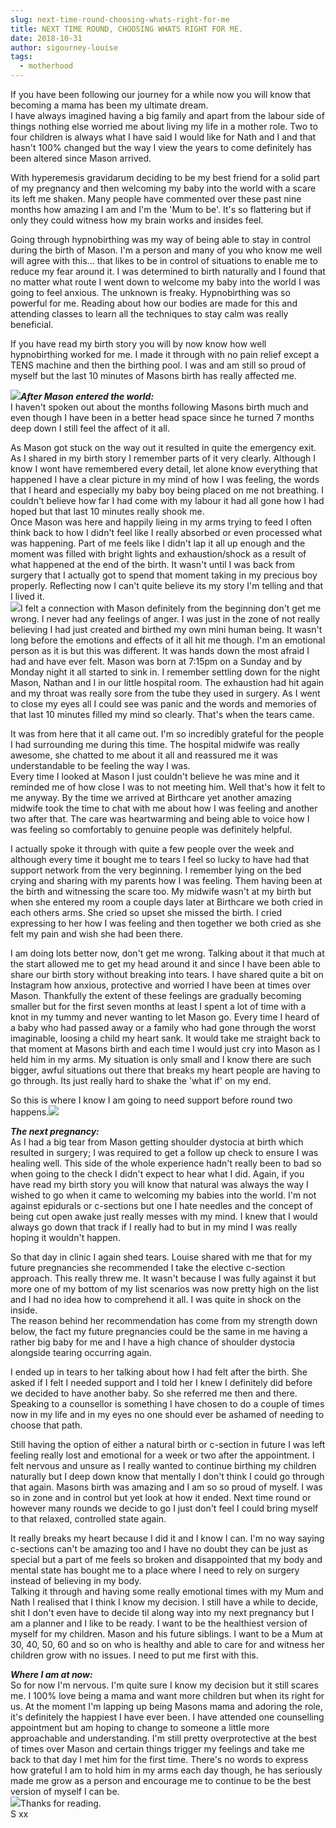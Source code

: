 ```yaml
---
slug: next-time-round-choosing-whats-right-for-me
title: NEXT TIME ROUND, CHOOSING WHATS RIGHT FOR ME.
date: 2018-10-31
author: sigourney-louise
tags:
  - motherhood
---
```

If you have been following our journey for a while now you will know that becoming a mama has been my ultimate dream.\
I have always imagined having a big family and apart from the labour side of things nothing else worried me about living my life in a mother role. Two to four children is always what I have said I would like for Nath and I and that hasn't 100% changed but the way I view the years to come definitely has been altered since Mason arrived.

With hyperemesis gravidarum deciding to be my best friend for a solid part of my pregnancy and then welcoming my baby into the world with a scare its left me shaken. Many people have commented over these past nine months how amazing I am and I'm the 'Mum to be'. It's so flattering but if only they could witness how my brain works and insides feel.

Going through hypnobirthing was my way of being able to stay in control during the birth of Mason. I'm a person and many of you who know me well will agree with this... that likes to be in control of situations to enable me to reduce my fear around it. I was determined to birth naturally and I found that no matter what route I went down to welcome my baby into the world I was going to feel anxious. The unknown is freaky. Hypnobirthing was so powerful for me. Reading about how our bodies are made for this and attending classes to learn all the techniques to stay calm was really beneficial.

If you have read my birth story you will by now know how well hypnobirthing worked for me. I made it through with no pain relief except a TENS machine and then the birthing pool. I was and am still so proud of myself but the last 10 minutes of Masons birth has really affected me.

**![](http://sigourneylouise.nz/wp-content/uploads/2018/10/IMG_7403.jpg)*After Mason entered the world:***\
I haven't spoken out about the months following Masons birth much and even though I have been in a better head space since he turned 7 months deep down I still feel the affect of it all.

As Mason got stuck on the way out it resulted in quite the emergency exit. As I shared in my birth story I remember parts of it very clearly. Although I know I wont have remembered every detail, let alone know everything that happened I have a clear picture in my mind of how I was feeling, the words that I heard and especially my baby boy being placed on me not breathing. I couldn't believe how far I had come with my labour it had all gone how I had hoped but that last 10 minutes really shook me.\
Once Mason was here and happily lieing in my arms trying to feed I often think back to how I didn't feel like I really absorbed or even processed what was happening. Part of me feels like I didn't lap it all up enough and the moment was filled with bright lights and exhaustion/shock as a result of what happened at the end of the birth. It wasn't until I was back from surgery that I actually got to spend that moment taking in my precious boy properly. Reflecting now I can't quite believe its my story I'm telling and that I lived it.\
![](http://sigourneylouise.nz/wp-content/uploads/2018/10/IMG_7413.jpg)I felt a connection with Mason definitely from the beginning don't get me wrong. I never had any feelings of anger. I was just in the zone of not really believing I had just created and birthed my own mini human being. It wasn't long before the emotions and effects of it all hit me though. I'm an emotional person as it is but this was different. It was hands down the most afraid I had and have ever felt. Mason was born at 7:15pm on a Sunday and by Monday night it all started to sink in. I remember settling down for the night Mason, Nathan and I in our little hospital room. The exhaustion had hit again and my throat was really sore from the tube they used in surgery. As I went to close my eyes all I could see was panic and the words and memories of that last 10 minutes filled my mind so clearly. That's when the tears came.

It was from here that it all came out. I'm so incredibly grateful for the people I had surrounding me during this time. The hospital midwife was really awesome, she chatted to me about it all and reassured me it was understandable to be feeling the way I was.\
Every time I looked at Mason I just couldn't believe he was mine and it reminded me of how close I was to not meeting him. Well that's how it felt to me anyway. By the time we arrived at Birthcare yet another amazing midwife took the time to chat with me about how I was feeling and another two after that. The care was heartwarming and being able to voice how I was feeling so comfortably to genuine people was definitely helpful.

I actually spoke it through with quite a few people over the week and although every time it bought me to tears I feel so lucky to have had that support network from the very beginning. I remember lying on the bed crying and sharing with my parents how I was feeling. Them having been at the birth and witnessing the scare too. My midwife wasn't at my birth but when she entered my room a couple days later at Birthcare we both cried in each others arms. She cried so upset she missed the birth. I cried expressing to her how I was feeling and then together we both cried as she felt my pain and wish she had been there.

I am doing lots better now, don't get me wrong. Talking about it that much at the start allowed me to get my head around it and since I have been able to share our birth story without breaking into tears. I have shared quite a bit on Instagram how anxious, protective and worried I have been at times over Mason. Thankfully the extent of these feelings are gradually becoming smaller but for the first seven months at least I spent a lot of time with a knot in my tummy and never wanting to let Mason go. Every time I heard of a baby who had passed away or a family who had gone through the worst imaginable, loosing a child my heart sank. It would take me straight back to that moment at Masons birth and each time I would just cry into Mason as I held him in my arms. My situation is only small and I know there are such bigger, awful situations out there that breaks my heart people are having to go through. Its just really hard to shake the 'what if' on my end.

So this is where I know I am going to need support before round two happens.![](http://sigourneylouise.nz/wp-content/uploads/2018/10/27718682_10156251970783958_1821266316_n.jpg)

***The next pregnancy:***\
As I had a big tear from Mason getting shoulder dystocia at birth which resulted in surgery; I was required to get a follow up check to ensure I was healing well. This side of the whole experience hadn't really been to bad so when going to the check I didn't expect to hear what I did. Again, if you have read my birth story you will know that natural was always the way I wished to go when it came to welcoming my babies into the world. I'm not against epidurals or c-sections but one I hate needles and the concept of being cut open awake just really messes with my mind. I knew that I would always go down that track if I really had to but in my mind I was really hoping it wouldn't happen.

So that day in clinic I again shed tears. Louise shared with me that for my future pregnancies she recommended I take the elective c-section approach. This really threw me. It wasn't because I was fully against it but more one of my bottom of my list scenarios was now pretty high on the list and I had no idea how to comprehend it all. I was quite in shock on the inside.\
The reason behind her recommendation has come from my strength down below, the fact my future pregnancies could be the same in me having a rather big baby for me and I have a high chance of shoulder dystocia alongside tearing occurring again.

I ended up in tears to her talking about how I had felt after the birth. She asked if I felt I needed support and I told her I knew I definitely did before we decided to have another baby. So she referred me then and there.\
Speaking to a counsellor is something I have chosen to do a couple of times now in my life and in my eyes no one should ever be ashamed of needing to choose that path.

Still having the option of either a natural birth or c-section in future I was left feeling really lost and emotional for a week or two after the appointment. I felt nervous and unsure as I really wanted to continue birthing my children naturally but I deep down know that mentally I don't think I could go through that again. Masons birth was amazing and I am so so proud of myself. I was so in zone and in control but yet look at how it ended. Next time round or however many rounds we decide to go I just don't feel I could bring myself to that relaxed, controlled state again.

It really breaks my heart because I did it and I know I can. I'm no way saying c-sections can't be amazing too and I have no doubt they can be just as special but a part of me feels so broken and disappointed that my body and mental state has bought me to a place where I need to rely on surgery instead of believing in my body.\
Talking it through and having some really emotional times with my Mum and Nath I realised that I think I know my decision. I still have a while to decide, shit I don't even have to decide til along way into my next pregnancy but I am a planner and I like to be ready. I want to be the healthiest version of myself for my children. Mason and his future siblings. I want to be a Mum at 30, 40, 50, 60 and so on who is healthy and able to care for and witness her children grow with no issues. I need to put me first with this.

***Where I am at now:***\
So for now I'm nervous. I'm quite sure I know my decision but it still scares me. I 100% love being a mama and want more children but when its right for us. At the moment I'm lapping up being Masons mama and adoring the role, it's definitely the happiest I have ever been. I have attended one counselling appointment but am hoping to change to someone a little more approachable and understanding. I'm still pretty overprotective at the best of times over Mason and certain things trigger my feelings and take me back to that day I met him for the first time. There's no words to express how grateful I am to hold him in my arms each day though, he has seriously made me grow as a person and encourage me to continue to be the best version of myself I can be.\
![](http://sigourneylouise.nz/wp-content/uploads/2018/10/DSC7756.jpg)Thanks for reading.\
S xx
